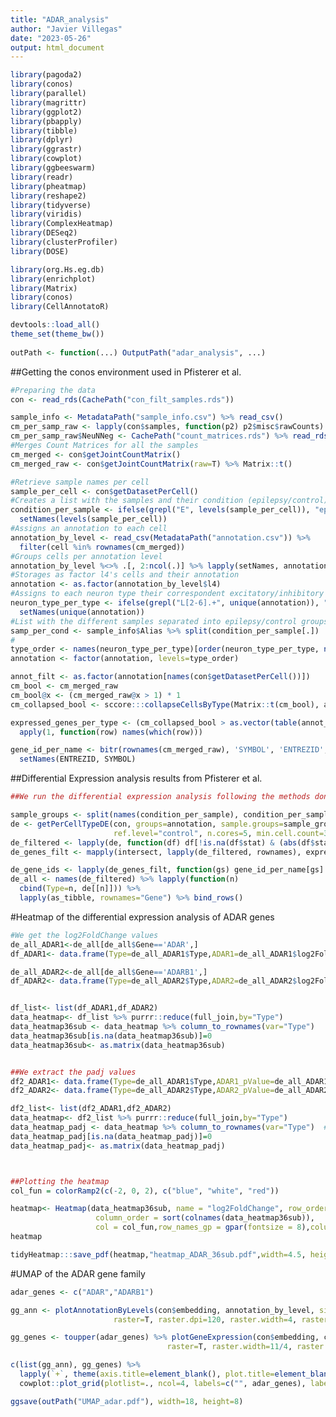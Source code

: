 ```yaml
---
title: "ADAR_analysis"
author: "Javier Villegas"
date: "2023-05-26"
output: html_document
---
```


```r
library(pagoda2)
library(conos)
library(parallel)
library(magrittr)
library(ggplot2)
library(pbapply)
library(tibble)
library(dplyr)
library(ggrastr)
library(cowplot)
library(ggbeeswarm)
library(readr)
library(pheatmap)
library(reshape2)
library(tidyverse)
library(viridis)
library(ComplexHeatmap)
library(DESeq2)
library(clusterProfiler)
library(DOSE)

library(org.Hs.eg.db)
library(enrichplot)
library(Matrix)
library(conos)
library(CellAnnotatoR)

devtools::load_all()
theme_set(theme_bw())
  
outPath <- function(...) OutputPath("adar_analysis", ...)
```


##Getting the conos environment used in Pfisterer et al. 

```r
#Preparing the data
con <- read_rds(CachePath("con_filt_samples.rds"))

sample_info <- MetadataPath("sample_info.csv") %>% read_csv()
cm_per_samp_raw <- lapply(con$samples, function(p2) p2$misc$rawCounts)
cm_per_samp_raw$NeuNNeg <- CachePath("count_matrices.rds") %>% read_rds() %>% .$NeuN %>% t()
#Merges Count Matrices for all the samples
cm_merged <- con$getJointCountMatrix()
cm_merged_raw <- con$getJointCountMatrix(raw=T) %>% Matrix::t()

#Retrieve sample names per cell
sample_per_cell <- con$getDatasetPerCell()
#Creates a list with the samples and their condition (epilepsy/control)
condition_per_sample <- ifelse(grepl("E", levels(sample_per_cell)), "epilepsy", "control") %>% 
  setNames(levels(sample_per_cell))
#Assigns an annotation to each cell
annotation_by_level <- read_csv(MetadataPath("annotation.csv")) %>% 
  filter(cell %in% rownames(cm_merged))
#Groups cells per annotation level
annotation_by_level %<>% .[, 2:ncol(.)] %>% lapply(setNames, annotation_by_level$cell)
#Storages as factor l4's cells and their annotation
annotation <- as.factor(annotation_by_level$l4)
#Assigns to each neuron type their correspondent excitatory/inhibitory annotation
neuron_type_per_type <- ifelse(grepl("L[2-6].+", unique(annotation)), "Excitatory", "Inhibitory") %>% 
  setNames(unique(annotation))
#List with the different samples separated into epilepsy/control groups
samp_per_cond <- sample_info$Alias %>% split(condition_per_sample[.])
#
type_order <- names(neuron_type_per_type)[order(neuron_type_per_type, names(neuron_type_per_type))]
annotation <- factor(annotation, levels=type_order)

annot_filt <- as.factor(annotation[names(con$getDatasetPerCell())])
cm_bool <- cm_merged_raw
cm_bool@x <- (cm_merged_raw@x > 1) * 1
cm_collapsed_bool <- sccore:::collapseCellsByType(Matrix::t(cm_bool), annot_filt, min.cell.count=0)

expressed_genes_per_type <- (cm_collapsed_bool > as.vector(table(annot_filt)[rownames(cm_collapsed_bool)] * 0.05)) %>% 
  apply(1, function(row) names(which(row)))

gene_id_per_name <- bitr(rownames(cm_merged_raw), 'SYMBOL', 'ENTREZID', org.Hs.eg.db) %$%
  setNames(ENTREZID, SYMBOL)

```


##Differential Expression analysis results from Pfisterer et al. 

```r

##We run the differential expression analysis following the methods done by Pfisterer et al.

sample_groups <- split(names(condition_per_sample), condition_per_sample)
de <- getPerCellTypeDE(con, groups=annotation, sample.groups=sample_groups,
                       ref.level="control", n.cores=5, min.cell.count=3) %>% lapply(`[[`, "res")
de_filtered <- lapply(de, function(df) df[!is.na(df$stat) & (abs(df$stat) > 3),])
de_genes_filt <- mapply(intersect, lapply(de_filtered, rownames), expressed_genes_per_type[names(de_filtered)])

de_gene_ids <- lapply(de_genes_filt, function(gs) gene_id_per_name[gs] %>% .[!is.na(.)])
de_all <- names(de_filtered) %>% lapply(function(n)
  cbind(Type=n, de[[n]])) %>%
  lapply(as_tibble, rownames="Gene") %>% bind_rows()
```
#Heatmap of the differential expression analysis of ADAR genes


```r


#We get the log2FoldChange values
de_all_ADAR1<-de_all[de_all$Gene=='ADAR',]
df_ADAR1<- data.frame(Type=de_all_ADAR1$Type,ADAR1=de_all_ADAR1$log2FoldChange)

de_all_ADAR2<-de_all[de_all$Gene=='ADARB1',]
df_ADAR2<- data.frame(Type=de_all_ADAR2$Type,ADAR2=de_all_ADAR2$log2FoldChange)


df_list<- list(df_ADAR1,df_ADAR2)
data_heatmap<- df_list %>% purrr::reduce(full_join,by="Type")
data_heatmap36sub <- data_heatmap %>% column_to_rownames(var="Type")
data_heatmap36sub[is.na(data_heatmap36sub)]=0
data_heatmap36sub<- as.matrix(data_heatmap36sub)


##We extract the padj values
df2_ADAR1<- data.frame(Type=de_all_ADAR1$Type,ADAR1_pValue=de_all_ADAR1$padj)
df2_ADAR2<- data.frame(Type=de_all_ADAR2$Type,ADAR2_pValue=de_all_ADAR2$padj)

df2_list<- list(df2_ADAR1,df2_ADAR2)
data_heatmap<- df2_list %>% purrr::reduce(full_join,by="Type")
data_heatmap_padj <- data_heatmap %>% column_to_rownames(var="Type")  #Creating Dataframe with pvalues
data_heatmap_padj[is.na(data_heatmap_padj)]=0
data_heatmap_padj<- as.matrix(data_heatmap_padj)



##Plotting the heatmap
col_fun = colorRamp2(c(-2, 0, 2), c("blue", "white", "red"))

heatmap<- Heatmap(data_heatmap36sub, name = "log2FoldChange", row_order = sort(rownames(data_heatmap36sub)),
                   column_order = sort(colnames(data_heatmap36sub)),
                   col = col_fun,row_names_gp = gpar(fontsize = 8),column_title_gp = gpar(fontsize = 8),column_names_gp = gpar(fontsize = 8), cell_fun = function(j, i, x, y, width, height, fill) {if(data_heatmap_padj[i, j] < 0.05  & data_heatmap_padj[i,j]!=0) grid.text(sprintf("*", data_heatmap[i, j]), x, y, gp = gpar(fontsize = 12))})
heatmap

tidyHeatmap:::save_pdf(heatmap,"heatmap_ADAR_36sub.pdf",width=4.5, height=30)

```
#UMAP of the ADAR gene family


```r

adar_genes <- c("ADAR","ADARB1")

gg_ann <- plotAnnotationByLevels(con$embedding, annotation_by_level, size=0.1, font.size=c(4, 4), shuffle.colors=T,
                       raster=T, raster.dpi=120, raster.width=4, raster.height=4, build.panel=F)[[2]]

gg_genes <- toupper(adar_genes) %>% plotGeneExpression(con$embedding, cm_merged, build.panel=F, size=0.1, alpha=0.2, 
                                   raster=T, raster.width=11/4, raster.height=8/3, raster.dpi=100)

c(list(gg_ann), gg_genes) %>% 
  lapply(`+`, theme(axis.title=element_blank(), plot.title=element_blank(), plot.margin=margin())) %>% 
  cowplot::plot_grid(plotlist=., ncol=4, labels=c("", adar_genes), label_fontface="italic", label_x=0.3)

ggsave(outPath("UMAP_adar.pdf"), width=18, height=8)
```


